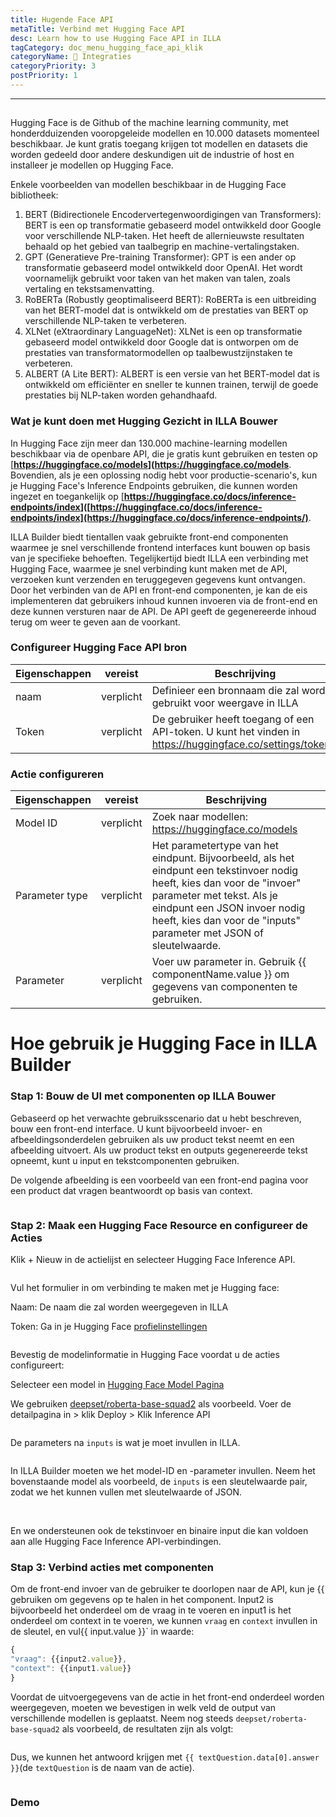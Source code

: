 ```yaml
---
title: Hugende Face API
metaTitle: Verbind met Hugging Face API
desc: Learn how to use Hugging Face API in ILLA
tagCategory: doc_menu_hugging_face_api_klik
categoryName: 🔨 Integraties
categoryPriority: 3
postPriority: 1
---
```


* * *

## <h2 hidden>Hugging Face API</h2>

Hugging Face is de Github of the machine learning community, met honderdduizenden vooropgeleide modellen en 10.000 datasets momenteel beschikbaar. Je kunt gratis toegang krijgen tot modellen en datasets die worden gedeeld door andere deskundigen uit de industrie of host en installeer je modellen op Hugging Face.

Enkele voorbeelden van modellen beschikbaar in de Hugging Face bibliotheek:

1.  BERT (Bidirectionele Encodervertegenwoordigingen van Transformers): BERT is een op transformatie gebaseerd model ontwikkeld door Google voor verschillende NLP-taken. Het heeft de allernieuwste resultaten behaald op het gebied van taalbegrip en machine-vertalingstaken.
2.  GPT (Generatieve Pre-training Transformer): GPT is een ander op transformatie gebaseerd model ontwikkeld door OpenAI. Het wordt voornamelijk gebruikt voor taken van het maken van talen, zoals vertaling en tekstsamenvatting.
3.  RoBERTa (Robustly geoptimaliseerd BERT): RoBERTa is een uitbreiding van het BERT-model dat is ontwikkeld om de prestaties van BERT op verschillende NLP-taken te verbeteren.
4.  XLNet (eXtraordinary LanguageNet): XLNet is een op transformatie gebaseerd model ontwikkeld door Google dat is ontworpen om de prestaties van transformatormodellen op taalbewustzijnstaken te verbeteren.
5.  ALBERT (A Lite BERT): ALBERT is een versie van het BERT-model dat is ontwikkeld om efficiënter en sneller te kunnen trainen, terwijl de goede prestaties bij NLP-taken worden gehandhaafd.

### Wat je kunt doen met Hugging Gezicht in ILLA Bouwer

In Hugging Face zijn meer dan 130.000 machine-learning modellen beschikbaar via de openbare API, die je gratis kunt gebruiken en testen op \[**<https://huggingface.co/models>](<https://huggingface.co/models>**. Bovendien, als je een oplossing nodig hebt voor productie-scenario's, kun je Hugging Face's Inference Endpoints gebruiken, die kunnen worden ingezet en toegankelijk op \[**<https://huggingface.co/docs/inference-endpoints/index>]([https://huggingface.co/docs/inference-endpoints/index](https://huggingface.co/docs/inference-endpoints/)**.

ILLA Builder biedt tientallen vaak gebruikte front-end componenten waarmee je snel verschillende frontend interfaces kunt bouwen op basis van je specifieke behoeften. Tegelijkertijd biedt ILLA een verbinding met Hugging Face, waarmee je snel verbinding kunt maken met de API, verzoeken kunt verzenden en teruggegeven gegevens kunt ontvangen. Door het verbinden van de API en front-end componenten, je kan de eis implementeren dat gebruikers inhoud kunnen invoeren via de front-end en deze kunnen versturen naar de API. De API geeft de gegenereerde inhoud terug om weer te geven aan de voorkant.

### Configureer Hugging Face API bron

| Eigenschappen | vereist   | Beschrijving                                                                                               |
| ------------- | --------- | ---------------------------------------------------------------------------------------------------------- |
| naam          | verplicht | Definieer een bronnaam die zal worden gebruikt voor weergave in ILLA                                       |
| Token         | verplicht | De gebruiker heeft toegang of een API-token. U kunt het vinden in https://huggingface.co/settings/tokens.  |

### Actie configureren

| Eigenschappen  | vereist   | Beschrijving                                                                                                                                                                                                                                               |
| -------------- | --------- | ---------------------------------------------------------------------------------------------------------------------------------------------------------------------------------------------------------------------------------------------------------- |
| Model ID       | verplicht | Zoek naar modellen: https://huggingface.co/models                                                                                                                                                                                                          |
| Parameter type | verplicht | Het parametertype van het eindpunt. Bijvoorbeeld, als het eindpunt een tekstinvoer nodig heeft, kies dan voor de "invoer" parameter met tekst. Als je eindpunt een JSON invoer nodig heeft, kies dan voor de "inputs" parameter met JSON of sleutelwaarde. |
| Parameter      | verplicht | Voer uw parameter in. Gebruik {{ componentName.value }} om gegevens van componenten te gebruiken.                                                                                                                                                          |

# Hoe gebruik je Hugging Face in ILLA Builder

### Stap 1: Bouw de UI met componenten op ILLA Bouwer

Gebaseerd op het verwachte gebruiksscenario dat u hebt beschreven, bouw een front-end interface. U kunt bijvoorbeeld invoer- en afbeeldingsonderdelen gebruiken als uw product tekst neemt en een afbeelding uitvoert. Als uw product tekst en outputs gegenereerde tekst opneemt, kunt u input en tekstcomponenten gebruiken.

De volgende afbeelding is een voorbeeld van een front-end pagina voor een product dat vragen beantwoordt op basis van context.

<img src='https://cdn.illacloud.com/official-website/img/docs/connect/hfapi1.png' alt="" />

### Stap 2: Maak een Hugging Face Resource en configureer de Acties

Klik + Nieuw in de actielijst en selecteer Hugging Face Inference API.

<img src='https://cdn.illacloud.com/official-website/img/docs/connect/hfapi2.png' alt="" />

Vul het formulier in om verbinding te maken met je Hugging face:

Naam: De naam die zal worden weergegeven in ILLA

Token: Ga in je Hugging Face [profielinstellingen]([https://huggingface.co/settings/tokens](https://huggingface.co/settings/tokens))

<img src='https://cdn.illacloud.com/official-website/img/docs/connect/hfapi3.png' alt="" />

Bevestig de modelinformatie in Hugging Face voordat u de acties configureert:

Selecteer een model in [Hugging Face Model Pagina]([https://huggingface.co/models](https://huggingface.co/models))

We gebruiken [deepset/roberta-base-squad2]([https://huggingface.co/deepset/roberta-base-squad2](https://huggingface.co/deepset/roberta-base-squad2)) als voorbeeld. Voer de detailpagina in > klik Deploy > Klik Inference API

<img src='https://cdn.illacloud.com/official-website/img/docs/connect/hfapi4.png' alt="" />

De parameters na `inputs` is wat je moet invullen in ILLA. 

<img src='https://cdn.illacloud.com/official-website/img/docs/connect/hfapi5.png' alt="" />

In ILLA Builder moeten we het model-ID en -parameter invullen. Neem het bovenstaande model als voorbeeld, de `inputs` is een sleutelwaarde pair, zodat we het kunnen vullen met sleutelwaarde of JSON. 

<img src='https://cdn.illacloud.com/official-website/img/docs/connect/hfapi6.png' alt="" />

<img src='https://cdn.illacloud.com/official-website/img/docs/connect/hfapi7.png' alt="" />

En we ondersteunen ook de tekstinvoer en binaire input die kan voldoen aan alle Hugging Face Inference API-verbindingen.

### Stap 3: Verbind acties met componenten

Om de front-end invoer van de gebruiker te doorlopen naar de API, kun je {{ gebruiken om gegevens op te halen in het component. Input2 is bijvoorbeeld het onderdeel om de vraag in te voeren en input1 is het onderdeel om context in te voeren, we kunnen `vraag` en `context` invullen in de sleutel, en vul{{ input.value }}\` in waarde:

```jsx
{
"vraag": {{input2.value}},
"context": {{input1.value}}
}
```

Voordat de uitvoergegevens van de actie in het front-end onderdeel worden weergegeven, moeten we bevestigen in welk veld de output van verschillende modellen is geplaatst. Neem nog steeds `deepset/roberta-base-squad2` als voorbeeld, de resultaten zijn als volgt:

<img src='https://cdn.illacloud.com/official-website/img/docs/connect/hfapi8.png' alt="" />

Dus, we kunnen het antwoord krijgen met `{{ textQuestion.data[0].answer }}`(de `textQuestion` is de naam van de actie). 

<img src='https://cdn.illacloud.com/official-website/img/docs/connect/hfapi9.png' alt="" />

### Demo

<img src='https://cdn.illacloud.com/official-website/img/docs/connect/hfapi10.gif' alt="" />

<img src='https://cdn.illacloud.com/official-website/img/docs/connect/hfapi11.gif' alt="" />
